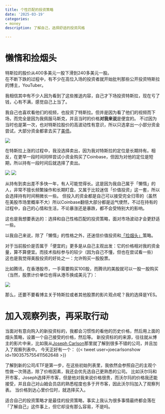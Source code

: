 ```yaml
---
title: 个性匹配的投资策略
date: '2025-03-19'
categories:
- money
description: 了解自己，选择舒适的投资风格

---
```


# 懒惰和捡烟头

特斯拉的股价从400多美元一股下滑到240多美元一股。\
在不断下跌的过程中，有不少在高位入场的投资者就开始批判那些公开投资特斯拉的博主，YouTuber。

我相信其中有不少人因为看到了这些推送内容，自己才下场投资特斯拉，现在亏了钱，心有不满，感觉自己上当了。

我自己也喜欢看他们的视频，也投资了特斯拉。但并是因为看了他们的视频而下场，而完全是因为我佩服马斯克，并且当时的价格**对我来说**是便宜的。
不过因为当时也是第一次，也对特斯拉股价的高波动性有意识，所以只选拿出一小部分资金尝试，大部分资金都拿去买了[美债](./buying-us-bond.qmd)。

![](https://image.luozx.org/garden/2025/03/4180ece3c7d9839ac7a1c6f4d0b624b6.png)

在特斯拉上涨的过程中，我没选择卖出，因为我对特斯拉的定位是长期持有。相反，在更早一段时间同样尝试小资金购买了Coinbase，但因为对他的定位是短期，所以持有一段时间后就选择了卖出。

![](https://image.luozx.org/garden/2025/03/af45419b7ee4297c57b3e2e76fe859e8.png)
![](https://image.luozx.org/garden/2025/03/2c862c523c2bd0c8c39e860467c629a0.png)

从持有到卖出差不多快一年，有人可能觉得长。这是因为我自己属于「懒惰」的人，非常不擅长频繁操作和长期盯盘，又属于比较迷信「价值投资」这一套，所以会选择持有时间稍微长一些。
但投入的资金都是自己可以接受完全归零的（虽然在美股市场里概率不大）所以Coinbase翻倍大部分都是运气使然，不过在持有的过程中，自己的心情和生活，不论暴涨还是暴跌，都不会受特别大的影响。

这也是我想要表达的：选择和自己性格匹配的投资策略，面对市场波动才会更舒适一些。

以我自己来说，除了「懒惰」的性格之外，还迷信价值投资和[「捡烟头」](https://xueqiu.com/9259413637/251552720?md5__1038=eqfxuCD%3DitDQOq0vCDUoxmEtD9mBqoOrq4D)策略。

对于当前股价是否属于「便宜的」更多是从自己主观出发：它的价格相对我的资金量，算不算便宜。而技术指标参与的较少（因为自己不懂，但也在尝试看一些）
这也是我觉得美股投资的好处之一：允许购买一股股票。

比如腾讯，在香港股市，一手需要购买100股，而腾讯的美股就可以一股一股购买（当然，股票计价单位也得从港币换成美元了）：

![](https://image.luozx.org/garden/2025/03/f3734225b38b07f6a23fc575705541a0.png)

那么，还要不要看博主关于特斯拉或者其他股票的影片观点呢？我的选择是YES。

# 加入观察列表，再采取行动

当面对有意向购入的新投资标的，我都会习惯性的看他的历史价格，然后用上面的烟头策略，设置一个自己接受的价格，然后等。
新投资标的的来源，往往就从博主的影片中来，比如我从[Joseph Carlson](https://www.youtube.com/@JosephCarlsonShow)那里就了解到很多不错的公司，并且加入了观察列表中。
今天正好有一个：
{{< tweet user=joecarlsonshow id=1903575755411562648 >}}

了解到新的公司/ETF是第一步，在这些初始列表里，我依然会参照自己的主观个性做一次筛选，除了价格因素，我还会优先选自己更熟悉的公司。
比如沃尔玛和开市客，Joseph选择开市客，但是他对我来说价格很贵，而沃尔玛的价格我还能接受，并且自己对山姆会员店的熟悉程度也多于开市客，因此沃尔玛加入了观察列表。
当价格到达心里价位时，就选择买入。

适合自己的投资策略才是最佳的投资策略，事实上我认为很多事情最终都会落在「了解自己」这件事上，但它却没有那么容易，不是吗。